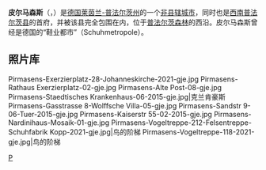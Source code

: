 {{noteTA|G1=德国地名|G2=Landkreis|G3=单位}}
{{德国城市
| 市徽图 = Image:Wappen Pirmasens.svg
| 在德国内的位置图 = 
| 所属联邦州 = 莱茵兰-普法尔茨州
| 所属行政区 = 
| 所属县 = 
| 坐标纬度 = 49
| 坐标纬度分 = 12
| 坐标经度 = 7
| 坐标经度分 = 36
| 海拔高度 = 360-400
| 面积 = 61.37
| 人口 = 42,427
| 统计时间 = 2006年12月31日
| 人口密度 = 691
| 邮政编码 = 66953–66955
| 电话区号 = 06331
| 汽车牌号 = PS
| 政府地址 = Exerzierplatzstraße 17<br />66953 Pirmasens
| 政府网站 = www.pirmasens.de
|}}

'''皮尔马森斯'''（{{lang-de|Pirmasens}}，{{IPA-de|ˈpɪʁmazɛns|lang|De-Pirmasens.ogg}}）是[[德国|德国]][[莱茵兰-普法尔茨州|莱茵兰-普法尔茨州]]的一个[[非县辖城市|非县辖城市]]，同时也是[[西南普法尔茨县|西南普法尔茨县]]的首府，并被该县完全包围在内，位于[[普法尔茨森林|普法尔茨森林]]的西沿。皮尔马森斯曾经是德国的“鞋业都市”（Schuhmetropole）。

== 照片库 ==
<gallery class=center caption="皮尔马森斯 - Pirmasens">
Pirmasens-Exerzierplatz-28-Johanneskirche-2021-gje.jpg
Pirmasens-Rathaus Exerzierplatz-02-gje.jpg
Pirmasens-Alte Post-08-gje.jpg
Pirmasens-Staedtisches Krankenhaus-06-2015-gje.jpg|克兰肯豪斯
Pirmasens-Gasstrasse 8-Wolffsche Villa-05-gje.jpg
Pirmasens-Sandstr 9-06-Tuer-2015-gje.jpg
Pirmasens-Kaiserstr 55-02-2015-gje.jpg
Pirmasens-Nardinihaus-Mosaik-01-gje.jpg
Pirmasens-Vogeltreppe-212-Felsentreppe-Schuhfabrik Kopp-2021-gje.jpg|鸟的阶梯
Pirmasens-Vogeltreppe-118-2021-gje.jpg|鸟的阶梯
</gallery>

{{莱茵兰-普法尔茨州行政区划}}

{{Authority control}}
[[Category:莱茵兰-普法尔茨州市镇|P]]